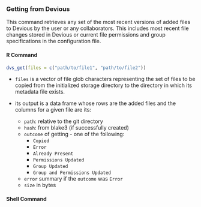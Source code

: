 ### Getting from Devious

This command retrieves any set of the most recent versions of added files to Devious by the user or any collaborators. This includes most recent file changes stored in Devious or current file permissions and group specifications in the configuration file.

#### R Command

```r
dvs_get(files = c("path/to/file1", "path/to/file2"))
```

-   `files` is a vector of file glob characters representing the set of files to be copied from the initialized storage directory to the directory in which its metadata file exists.

-   its output is a data frame whose rows are the added files and the columns for a given file are its:

    -   `path`: relative to the git directory
    -   `hash`: from blake3 (if successfully created)
    -   `outcome` of getting - one of the following:
        -   `Copied`
        -   `Error`
        -   `Already Present`
        -   `Permissions Updated`
        -   `Group Updated`
        -   `Group and Permissions Updated`
    -   `error` summary if the `outcome` was `Error`
    -   `size` in bytes

#### Shell Command
